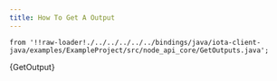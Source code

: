 ```yaml
---
title: How To Get A Output
---
```


    from '!!raw-loader!./../../../../../bindings/java/iota-client-java/examples/ExampleProject/src/node_api_core/GetOutputs.java';

<CodeBlock className="language-java">
    {GetOutput}
</CodeBlock>